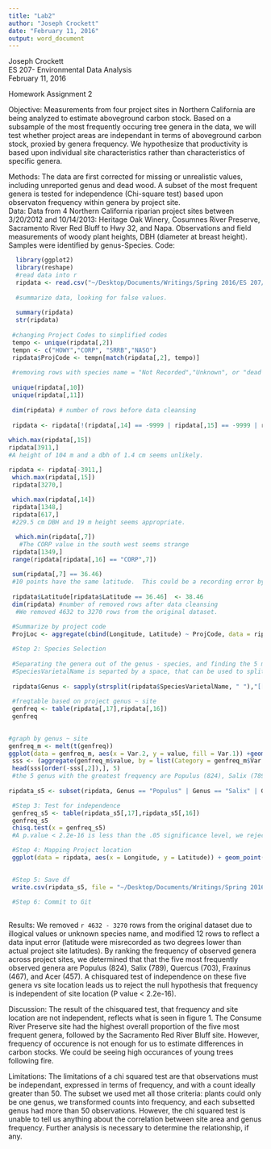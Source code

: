 ```yaml
---
title: "Lab2"
author: "Joseph Crockett"
date: "February 11, 2016"
output: word_document
---
```

Joseph Crockett  
ES 207- Environmental Data Analysis  
February 11, 2016  

Homework Assignment 2  

Objective:
Measurements from four project sites in Northern California are being analyzed to estimate aboveground carbon stock. Based on a subsample of the most frequently occuring tree genera in the data, we will test whether project areas are independant in terms of aboveground carbon stock, proxied by genera frequency. We hypothesize that productivity is based upon individual site characteristics rather than characteristics of specific genera.

Methods:
The data are first corrected for missing or unrealistic values, including unreported genus and dead wood.  A subset of the most frequent genera is tested for independence (Chi-square test) based upon observaton frequency within genera by project site.    
  Data:
  Data from 4 Northern California riparian project sites between 3/20/2012 and 10/14/2013: Heritage Oak Winery, Cosumnes River Preserve, Sacramento River Red Bluff to Hwy 32, and Napa.  Observations and field measurements of woody plant heights, DBH (diameter at breast height).  Samples were identified by genus-Species.
  Code:
  
```r
  library(ggplot2)
  library(reshape)
  #read data into r
  ripdata <- read.csv("~/Desktop/Documents/Writings/Spring 2016/ES 207/Labs/Lab1/riparian_survey.csv", stringsAsFactors = F)
  
  #summarize data, looking for false values.
  
  summary(ripdata)
  str(ripdata)
 
 #changing Project Codes to simplified codes
 tempo <- unique(ripdata[,2])
 tempn <- c("HOWY","CORP", "SRRB","NASO")
 ripdata$ProjCode <- tempn[match(ripdata[,2], tempo)]
 
 #removing rows with species name = "Not Recorded","Unknown", or "dead wood" or illogical values, like negative values for DBH
 
 unique(ripdata[,10])
 unique(ripdata[,11])
 
 dim(ripdata) # number of rows before data cleansing
 
 ripdata <- ripdata[!(ripdata[,14] == -9999 | ripdata[,15] == -9999 | ripdata[,14] < 0 | ripdata[,10] == "Not Recorded" | ripdata[,10] == "UNKNOWN" | ripdata[,10] == "NODE(UNKNOWN)" | ripdata[,11] == "Unknown" | ripdata[,11] == "dead wood" | ripdata[,11] == "Not Recorded" ), ]
 
which.max(ripdata[,15])
ripdata[3911,]
#A height of 104 m and a dbh of 1.4 cm seems unlikely.  

ripdata <- ripdata[-3911,]
 which.max(ripdata[,15]) 
 ripdata[3270,]
 
 which.max(ripdata[,14]) 
 ripdata[1348,]
 ripdata[617,]
 #229.5 cm DBH and 19 m height seems appropriate.

  which.min(ripdata[,7])
   #The CORP value in the south west seems strange
 ripdata[1349,]
 range(ripdata[ripdata[,16] == "CORP",7])
 
 sum(ripdata[,7] == 36.46)
 #10 points have the same latitude.  This could be a recording error by a researcher or an actual location.  The rest of the points for that site are 38.46. I conclude that changing the values of 36.46 to 38.46 is acceptable.
 
 ripdata$Latitude[ripdata$Latitude == 36.46]  <- 38.46
 dim(ripdata) #number of removed rows after data cleansing
  #We removed 4632 to 3270 rows from the original dataset.  
 
 #Summarize by project code
 ProjLoc <- aggregate(cbind(Longitude, Latitude) ~ ProjCode, data = ripdata, mean)
```

```r
 #Step 2: Species Selection
 
 #Separating the genera out of the genus - species, and finding the 5 most frequent occurances by project site.
 #SpeciesVarietalName is separted by a space, that can be used to split the terms.
 
 ripdata$Genus <- sapply(strsplit(ripdata$SpeciesVarietalName, " "),"[[", 1)
 
 #freqtable based on project genus ~ site
 genfreq <- table(ripdata[,17],ripdata[,16])
 genfreq
 

#graph by genus ~ site
genfreq_m <- melt(t(genfreq))
ggplot(data = genfreq_m, aes(x = Var.2, y = value, fill = Var.1)) +geom_bar(stat = "identity", position = "stack") + theme_bw() + theme(axis.text.x = element_text(angle = 90)) + labs(title = "Genus by Site", x = "Genus", y = "Count")
 sss <- (aggregate(genfreq_m$value, by = list(Category = genfreq_m$Var.2), FUN = sum))
 head(sss[order(-sss[,2]),], 5)
 #the 5 genus with the greatest frequency are Populus (824), Salix (789), Quercus (703), Fraxinus (467), Acer (457)
 
ripdata_s5 <- subset(ripdata, Genus == "Populus" | Genus == "Salix" | Genus == "Quercus" | Genus == "Fraxinus" | Genus == "Acer",)
```

```r
 #Step 3: Test for independence
 genfreq_s5 <- table(ripdata_s5[,17],ripdata_s5[,16])
 genfreq_s5
 chisq.test(x = genfreq_s5)
 #A p.value < 2.2e-16 is less than the .05 significance level, we reject the null hypothesis that the subset of genera is independant of site location.
```

```r
 
 #Step 4: Mapping Project location
 ggplot(data = ripdata, aes(x = Longitude, y = Latitude)) + geom_point(aes(color = Genus, shape = ProjectID), alpha = .5) + borders("state", xlim = range(ripdata[,6]), ylim = range(ripdata[,7]))  + theme_minimal() + labs(title = "Site Location and Distribution of Genera", x = "Longitude", y = "Latitude")
   
```
  
```r
 
 #Step 5: Save df
 write.csv(ripdata_s5, file = "~/Desktop/Documents/Writings/Spring 2016/ES 207/Labs/Lab1/riparian_survey_subset.csv")
 
 #Step 6: Commit to Git
 
``` 
Results:
We removed `r 4632 - 3270` rows from the original dataset due to illogical values or unknown species name, and modified 12 rows to reflect a data input error (latitude were misrecorded as two degrees lower than actual project site latitudes).  By ranking the frequency of observed genera across project sites, we determined that that the five most frequently observed genera are Populus (824), Salix (789), Quercus (703), Fraxinus (467), and Acer (457). A chisquared test of independence on these five genera vs site location leads us to  reject the null hypothesis that frequency is independent of site location (P value < 2.2e-16). 

Discussion:
The result of the chisquared test, that frequency and site location are not independent, reflects what is seen in figure 1.  The Consume River Preserve site had the highest overall proportion of the five most frequent genera, followed by the Sacramento Red River Bluff site.  However, frequency of occurence is not enough for us to estimate differences in carbon stocks.  We could be seeing high occurances of young trees following fire. 

Limitations:
The limitations of a chi squared test are that observations must be independant, expressed in terms of frequency, and with a count ideally greater than 50.  The subset we used met all those criteria: plants could only be one genus, we transformed counts into frequency, and each subsetted genus had more than 50 observations.  However, the chi squared test is unable to tell us anything about the correlation between site area and genus frequency. Further analysis is necessary to determine the relationship, if any.
